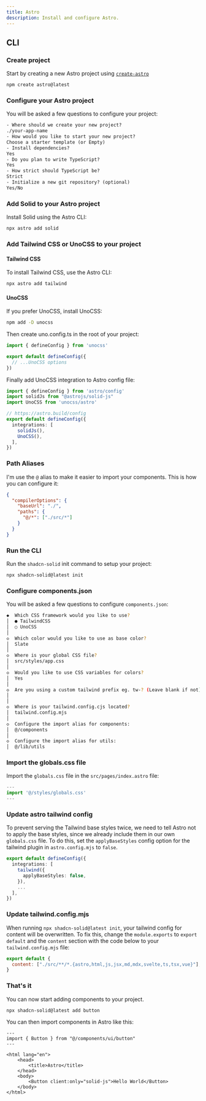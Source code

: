 ```yaml
---
title: Astro
description: Install and configure Astro.
---
```


## CLI

<Step>

### Create project

Start by creating a new Astro project using [`create-astro`](https://docs.astro.build/en/install/auto/)

```bash
npm create astro@latest
```

### Configure your Astro project

You will be asked a few questions to configure your project:

```txt showLineNumbers
- Where should we create your new project?
./your-app-name
- How would you like to start your new project?
Choose a starter template (or Empty)
- Install dependencies?
Yes
- Do you plan to write TypeScript?
Yes
- How strict should TypeScript be?
Strict
- Initialize a new git repository? (optional)
Yes/No
```

### Add Solid to your Astro project

Install Solid using the Astro CLI:

```bash
npx astro add solid
```

### Add Tailwind CSS or UnoCSS to your project

#### Tailwind CSS

To install Tailwind CSS, use the Astro CLI:

```bash
npx astro add tailwind
```

#### UnoCSS

If you prefer UnoCSS, install UnoCSS:

```bash
npm add -D unocss
```

Then create uno.config.ts in the root of your project:

```ts title="uno.config.ts"
import { defineConfig } from 'unocss'

export default defineConfig({
  // ...UnoCSS options
})
```

Finally add UnoCSS integration to Astro config file:

```ts title="astro.config.mjs"{3,9}
import { defineConfig } from 'astro/config'
import solidJs from "@astrojs/solid-js"
import UnoCSS from 'unocss/astro'

// https://astro.build/config
export default defineConfig({
  integrations: [
    solidJs(),
    UnoCSS(),
  ],
})
```

### Path Aliases

I'm use the `@` alias to make it easier to import your components. This is how you can configure it:

```json title="tsconfig.json"{3-6}
{
  "compilerOptions": {
    "baseUrl": "./",
    "paths": {
      "@/*": ["./src/*"]
    }
  }
}
```

### Run the CLI

Run the `shadcn-solid` init command to setup your project:

```bash
npx shadcn-solid@latest init
```

### Configure components.json

You will be asked a few questions to configure `components.json`:

```bash
◆  Which CSS framework would you like to use?
│  ● TailwindCSS
│  ○ UnoCSS
│
◇  Which color would you like to use as base color?
│  Slate
│
◇  Where is your global CSS file?
│  src/styles/app.css
│
◇  Would you like to use CSS variables for colors?
│  Yes
│
◇  Are you using a custom tailwind prefix eg. tw-? (Leave blank if not)
│
│
◇  Where is your tailwind.config.cjs located?
│  tailwind.config.mjs
│
◇  Configure the import alias for components:
│  @/components
│
◇  Configure the import alias for utils:
│  @/lib/utils
```

### Import the globals.css file

Import the `globals.css` file in the `src/pages/index.astro` file:

```ts {2} showLineNumbers
---
import '@/styles/globals.css'
---
```

### Update astro tailwind config

To prevent serving the Tailwind base styles twice, we need to tell Astro not to apply the base styles, since we already include them in our own `globals.css` file. To do this, set the `applyBaseStyles` config option for the tailwind plugin in `astro.config.mjs` to `false`.

```ts {3-5} showLineNumbers
export default defineConfig({
  integrations: [
    tailwind({
      applyBaseStyles: false,
    }),
    ...
  ],
})
```

### Update tailwind.config.mjs

When running `npx shadcn-solid@latest init`, your tailwind config for content will be overwritten. To fix this, change the `module.exports` to `export default` and the `content` section with the code below to your `tailwind.config.mjs` file:

```js
export default {
  content: ["./src/**/*.{astro,html,js,jsx,md,mdx,svelte,ts,tsx,vue}"],
}
```

### That's it

You can now start adding components to your project.

```bash
npx shadcn-solid@latest add button
```

You can then import components in Astro like this:

```astro
---
import { Button } from "@/components/ui/button"
---

<html lang="en">
	<head>
		<title>Astro</title>
	</head>
	<body>
		<Button client:only="solid-js">Hello World</Button>
	</body>
</html>
```

</Step>
